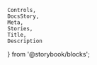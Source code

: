     Controls,
    DocsStory,
    Meta,
    Stories,
    Title,
    Description
} from '@storybook/blocks';

<Meta of={anchorTabsStories} />

<Title of={anchorTabsStories} />

Anchor tabs are a sequence of links that are styled to look like tab elements, where one link can
be distinguished as the currently active item. Use this component instead of the standard tabs component when each tab
represents a different URL to navigate to. Use the standard tabs component when the tabs should switch between different
tab panels hosted on the same page.

<DocsStory of={anchorTabsStories.anchorTabs} expanded={false} />
<Controls of={anchorTabsStories.anchorTabs} />

{/* ## Appearances */}

{/* ## Appearance Variants */}

{/* ## Usage */}

{/* ## Examples */}

## Target Configuration

<TargetDocs />

## Angular Usage

In an Angular application, it is common to integrate with the router by setting `nimbleRouterLink` (rather than `href`)
on each `nimble-anchor-tab` element. In those cases, it is recommended to also set `replaceUrl="true"` so that switching
between tabs does not add to the browser history.

## Accessibility

{/* ## Resources */}

